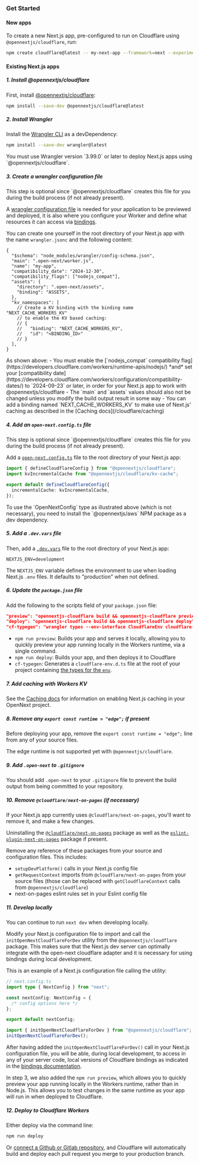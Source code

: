 
### Get Started

#### New apps

To create a new Next.js app, pre-configured to run on Cloudflare using `@opennextjs/cloudflare`, run:

```sh
npm create cloudflare@latest -- my-next-app --framework=next --experimental
```

#### Existing Next.js apps

##### 1. Install @opennextjs/cloudflare

First, install [@opennextjs/cloudflare](https://www.npmjs.com/package/@opennextjs/cloudflare):

```sh
npm install --save-dev @opennextjs/cloudflare@latest
```

##### 2. Install Wrangler

Install the [Wrangler CLI](https://developers.cloudflare.com/workers/wrangler/) as a devDependency:

```sh
npm install --save-dev wrangler@latest
```

<Callout>
  You must use Wrangler version `3.99.0` or later to deploy Next.js apps using `@opennextjs/cloudflare`.
</Callout>

##### 3. Create a wrangler configuration file

<Callout type="info">
  This step is optional since `@opennextjs/cloudflare` creates this file for you during the build process (if
  not already present).
</Callout>

A [wrangler configuration file](https://developers.cloudflare.com/workers/wrangler/configuration/) is needed for your
application to be previewed and deployed, it is also where you configure your Worker and define what resources it can access via [bindings](https://developers.cloudflare.com/workers/runtime-apis/bindings/service-bindings).

You can create one yourself in the root directory of your Next.js app with the name `wrangler.jsonc` and the following content:

```jsonc
{
  "$schema": "node_modules/wrangler/config-schema.json",
  "main": ".open-next/worker.js",
  "name": "my-app",
  "compatibility_date": "2024-12-30",
  "compatibility_flags": ["nodejs_compat"],
  "assets": {
    "directory": ".open-next/assets",
    "binding": "ASSETS",
  },
  "kv_namespaces": [
    // Create a KV binding with the binding name "NEXT_CACHE_WORKERS_KV"
    // to enable the KV based caching:
    // {
    //   "binding": "NEXT_CACHE_WORKERS_KV",
    //   "id": "<BINDING_ID>"
    // }
  ],
}
```

<Callout>
  As shown above: - You must enable the [`nodejs_compat` compatibility
  flag](https://developers.cloudflare.com/workers/runtime-apis/nodejs/) *and* set your [compatibility
  date](https://developers.cloudflare.com/workers/configuration/compatibility-dates/) to `2024-09-23` or
  later, in order for your Next.js app to work with @opennextjs/cloudflare - The `main` and `assets` values
  should also not be changed unless you modify the build output result in some way - You can add a binding
  named `NEXT_CACHE_WORKERS_KV` to make use of Next.js' caching as described in the [Caching
  docs](/cloudflare/caching)
</Callout>

##### 4. Add an `open-next.config.ts` file

<Callout type="info">
  This step is optional since `@opennextjs/cloudflare` creates this file for you during the build process (if
  not already present).
</Callout>

Add a [`open-next.config.ts`](https://opennext.js.org/aws/config) file to the root directory of your Next.js app:

```ts
import { defineCloudflareConfig } from "@opennextjs/cloudflare";
import kvIncrementalCache from "@opennextjs/cloudflare/kv-cache";

export default defineCloudflareConfig({
  incrementalCache: kvIncrementalCache,
});
```

<Callout>
  To use the `OpenNextConfig` type as illustrated above (which is not necessary), you need to install the
  `@opennextjs/aws` NPM package as a dev dependency.
</Callout>

##### 5. Add a `.dev.vars` file

Then, add a [`.dev.vars`](https://developers.cloudflare.com/workers/testing/local-development/#local-only-environment-variables) file to the root directory of your Next.js app:

```text
NEXTJS_ENV=development
```

The `NEXTJS_ENV` variable defines the environment to use when loading Next.js `.env` files. It defaults to "production" when not defined.

##### 6. Update the `package.json` file

Add the following to the scripts field of your `package.json` file:

```json
"preview": "opennextjs-cloudflare build && opennextjs-cloudflare preview",
"deploy": "opennextjs-cloudflare build && opennextjs-cloudflare deploy",
"cf-typegen": "wrangler types --env-interface CloudflareEnv cloudflare-env.d.ts",
```

- `npm run preview`: Builds your app and serves it locally, allowing you to quickly preview your app running locally in the Workers runtime, via a single command.
- `npm run deploy`: Builds your app, and then deploys it to Cloudflare
- `cf-typegen`: Generates a `cloudflare-env.d.ts` file at the root of your project containing [the types for the `env`](https://developers.cloudflare.com/workers/wrangler/commands/#types).

##### 7. Add caching with Workers KV

See the [Caching docs](/cloudflare/caching) for information on enabling Next.js caching in your OpenNext project.

##### 8. Remove any `export const runtime = "edge";` if present

Before deploying your app, remove the `export const runtime = "edge";` line from any of your source files.

The edge runtime is not supported yet with `@opennextjs/cloudflare`.

##### 9. Add `.open-next` to `.gitignore`

You should add `.open-next` to your `.gitignore` file to prevent the build output from being committed to your repository.

##### 10. Remove `@cloudflare/next-on-pages` (if necessary)

If your Next.js app currently uses `@cloudflare/next-on-pages`, you'll want to remove it, and make a few changes.

Uninstalling the [`@cloudflare/next-on-pages`](https://www.npmjs.com/package/@cloudflare/next-on-pages) package as well as the [`eslint-plugin-next-on-pages`](https://www.npmjs.com/package/eslint-plugin-next-on-pages) package if present.

Remove any reference of these packages from your source and configuration files.
This includes:

- `setupDevPlatform()` calls in your Next.js config file
- `getRequestContext` imports from `@cloudflare/next-on-pages` from your source files
  (those can be replaced with `getCloudflareContext` calls from `@opennextjs/cloudflare`)
- next-on-pages eslint rules set in your Eslint config file

##### 11. Develop locally

You can continue to run `next dev` when developing locally.

Modify your Next.js configuration file to import and call the `initOpenNextCloudflareForDev` utility
from the `@opennextjs/cloudflare` package. This makes sure that the Next.js dev server can optimally integrate with the open-next cloudflare adapter and it is necessary for using bindings during local development.

This is an example of a Next.js configuration file calling the utility:

```ts
// next.config.ts
import type { NextConfig } from "next";

const nextConfig: NextConfig = {
  /* config options here */
};

export default nextConfig;

import { initOpenNextCloudflareForDev } from "@opennextjs/cloudflare";
initOpenNextCloudflareForDev();
```

After having added the `initOpenNextCloudflareForDev()` call in your Next.js configuration file, you will be able, during local development, to access in any of your server code, local versions of Cloudflare bindings as indicated in the [bindings documentation](./bindings).

In step 3, we also added the `npm run preview`, which allows you to quickly preview your app running locally in the Workers runtime,
rather than in Node.js. This allows you to test changes in the same runtime as your app will run in when deployed to Cloudflare.

##### 12. Deploy to Cloudflare Workers

Either deploy via the command line:

```sh
npm run deploy
```

Or [connect a Github or Gitlab repository](https://developers.cloudflare.com/workers/ci-cd/), and Cloudflare will automatically build and deploy each pull request you merge to your production branch.
